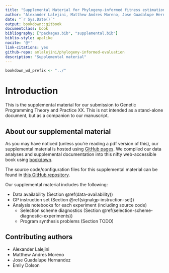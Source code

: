```yaml
---
title: "Supplemental Material for Phylogeny-informed fitness estimation"
author: "Alexander Lalejini, Matthew Andres Moreno, Jose Guadalupe Hernandez, and Emily Dolson"
date: "`r Sys.Date()`"
output: bookdown::gitbook
documentclass: book
bibliography: ["packages.bib", "supplemental.bib"]
biblio-style: apalike
nocite: '@*'
link-citations: yes
github-repo: amlalejini/phylogeny-informed-evaluation
description: "Supplemental material"
---
```


```r
bookdown_wd_prefix <- "../"
```

# Introduction

This is the supplemental material for our submission to Genetic Programming Theory and Practice XX.
This is not intended as a stand-alone document, but as a companion to our manuscript.

## About our supplemental material

As you may have noticed (unless you're reading a pdf version of this), our supplemental material is hosted using [GitHub pages](https://pages.github.com/).
We compiled our data analyses and supplemental documentation into this nifty web-accessible book using [bookdown](https://bookdown.org).

The source code/configuration files for this supplemental material can be found in [this GitHub repository](https://github.com/amlalejini/phylogeny-informed-evaluation).

Our supplemental material includes the following:

- Data availability (Section \@ref(data-availability))
- GP instruction set (Section \@ref(signalgp-instruction-set))
- Analysis notebooks for each experiment (including source code)
  - Selection scheme diagnostics (Section \@ref(selection-scheme-diagnostic-experiments))
  - Program synthesis problems (Section TODO)

## Contributing authors

- Alexander Lalejini
- Matthew Andres Moreno
- Jose Guadalupe Hernandez
- Emily Dolson